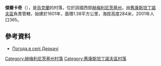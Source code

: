 {{coord|49|37|11|N|27|21|42|E|scale:100000|display=title}}

'''傑爾卡奇'''（{{lang-uk|Деркачі}}），是[[烏克蘭|烏克蘭]]的村落，位於該國西部[[赫梅利尼茨基州|赫梅利尼茨基州]]，由[[舊康斯坦丁諾夫區|舊康斯坦丁諾夫區]]負責管轄，始建於1601年，面積1.38平方公里，海拔高度284米，2001年人口365。

==參考資料==
* [http://weather.in.ua/ua/hmel'nickaja/6584 Погода в селі Деркачі] {{Wayback|url=http://weather.in.ua/ua/hmel'nickaja/6584 |date=20111220111422 }}

{{DEFAULTSORT:Деркачі}}
[[Category:赫梅利尼茨基州村落|Category:赫梅利尼茨基州村落]]
[[Category:舊康斯坦丁諾夫區村落|Category:舊康斯坦丁諾夫區村落]]


{{Khmelnytskyi-geo-stub}}